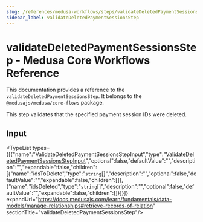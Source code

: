 ```yaml
---
slug: /references/medusa-workflows/steps/validateDeletedPaymentSessionsStep
sidebar_label: validateDeletedPaymentSessionsStep
---
```



# validateDeletedPaymentSessionsStep - Medusa Core Workflows Reference

This documentation provides a reference to the `validateDeletedPaymentSessionsStep`. It belongs to the `@medusajs/medusa/core-flows` package.

This step validates that the specified payment session IDs were deleted.

## Input

<TypeList types={[{"name":"ValidateDeletedPaymentSessionsStepInput","type":"[ValidateDeletedPaymentSessionsStepInput](../../../../interfaces/core_flows.ValidateDeletedPaymentSessionsStepInput/page.mdx)","optional":false,"defaultValue":"","description":"","expandable":false,"children":[{"name":"idsToDelete","type":"`string`[]","description":"","optional":false,"defaultValue":"","expandable":false,"children":[]},{"name":"idsDeleted","type":"`string`[]","description":"","optional":false,"defaultValue":"","expandable":false,"children":[]}]}]} expandUrl="https://docs.medusajs.com/learn/fundamentals/data-models/manage-relationships#retrieve-records-of-relation" sectionTitle="validateDeletedPaymentSessionsStep"/>
